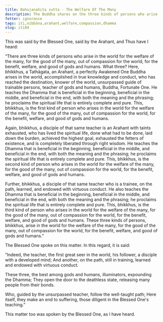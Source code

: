 ```yaml
---
title: Bahujanahita sutta - The Welfare Of The Many
description: The Buddha shares on the three kinds of persons who arise in the world for the welfare of the many - 1) the Tathāgata, 2) the Arahant, and 3) the trainee.
fetter: ignorance
tags: iti,nibbāna,arahant,welfare,compassion,dhamma
slug: iti84
---
```


This was said by the Blessed One, said by the Arahant, and Thus have I heard:

“There are three kinds of persons who arise in the world for the welfare of the many, for the good of the many, out of compassion for the world, for the benefit, welfare, and good of gods and humans. What three? Here, bhikkhus, a Tathāgata, an Arahant, a perfectly Awakened One Buddha arises in the world, accomplished in true knowledge and conduct, who has reached the destination, knower of the world, unsurpassed guide of trainable persons, teacher of gods and humans, Buddha, Fortunate One. He teaches the Dhamma that is beneficial in the beginning, beneficial in the middle, and beneficial in the end, with both the meaning and the phrasing; he proclaims the spiritual life that is entirely complete and pure. This, bhikkhus, is the first kind of person who arises in the world for the welfare of the many, for the good of the many, out of compassion for the world, for the benefit, welfare, and good of gods and humans.

Again, bhikkhus, a disciple of that same teacher is an Arahant with taints exhausted, who has lived the spiritual life, done what had to be done, laid down the burden, achieved the highest goal, exhausted the fetters of existence, and is completely liberated through right wisdom. He teaches the Dhamma that is beneficial in the beginning, beneficial in the middle, and beneficial in the end, with both the meaning and the phrasing; he proclaims the spiritual life that is entirely complete and pure. This, bhikkhus, is the second kind of person who arises in the world for the welfare of the many, for the good of the many, out of compassion for the world, for the benefit, welfare, and good of gods and humans.

Further, bhikkhus, a disciple of that same teacher who is a trainee, on the path, learned, and endowed with virtuous conduct. He also teaches the Dhamma that is beneficial in the beginning, beneficial in the middle, and beneficial in the end, with both the meaning and the phrasing; he proclaims the spiritual life that is entirely complete and pure. This, bhikkhus, is the third kind of person who arises in the world for the welfare of the many, for the good of the many, out of compassion for the world, for the benefit, welfare, and good of gods and humans. These three kinds of persons, bhikkhus, arise in the world for the welfare of the many, for the good of the many, out of compassion for the world, for the benefit, welfare, and good of gods and humans.”

The Blessed One spoke on this matter. In this regard, it is said:

“Indeed, the teacher, the first great seer in the world,
his follower, a disciple with a developed mind;
And another, on the path, still in training,
learned and endowed with virtuous conduct.

These three, the best among gods and humans,
illuminators, expounding the Dhamma;
They open the door to the deathless state,
releasing many people from their bonds.

Who, guided by the unsurpassed teacher,
follow the well-taught path;
Here itself, they make an end to suffering,
those diligent in the Blessed One's teaching.”

This matter too was spoken by the Blessed One, as I have heard.